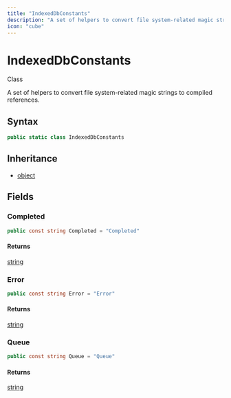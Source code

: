 ```yaml
---
title: "IndexedDbConstants"
description: "A set of helpers to convert file system-related magic strings to compiled references."
icon: "cube"
---
```


# IndexedDbConstants

<Badge variant="outline">Class</Badge>

A set of helpers to convert file system-related magic strings to compiled references.

## Syntax

```csharp
public static class IndexedDbConstants
```

## Inheritance

- [object](https://learn.microsoft.com/dotnet/api/system.object)

## Fields

### Completed

```csharp
public const string Completed = "Completed"
```

#### Returns

[string](https://learn.microsoft.com/dotnet/api/system.string)

### Error

```csharp
public const string Error = "Error"
```

#### Returns

[string](https://learn.microsoft.com/dotnet/api/system.string)

### Queue

```csharp
public const string Queue = "Queue"
```

#### Returns

[string](https://learn.microsoft.com/dotnet/api/system.string)


